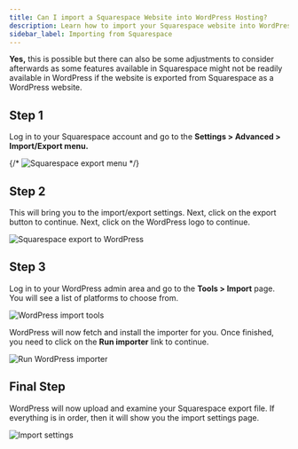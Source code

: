```yaml
---
title: Can I import a Squarespace Website into WordPress Hosting?
description: Learn how to import your Squarespace website into WordPress Hosting using the WordPress export/import functionality.
sidebar_label: Importing from Squarespace
---
```


**Yes,** this is possible but there can also be some adjustments to consider afterwards as some features available in Squarespace might not be readily available in WordPress if the website is exported from Squarespace as a WordPress website.

## Step 1

Log in to your Squarespace account and go to the **Settings > Advanced > Import/Export menu.**

{/* ![Squarespace export menu](/img/squarespace-import/step1-export-menu.jpg) */}

## Step 2

This will bring you to the import/export settings. Next, click on the export button to continue. Next, click on the WordPress logo to continue.

![Squarespace export to WordPress](./img/step2-export-wordpress.jpg)

## Step 3

Log in to your WordPress admin area and go to the **Tools > Import** page. You will see a list of platforms to choose from.

![WordPress import tools](./img/step3-wordpress-import-tools.jpg)

WordPress will now fetch and install the importer for you. Once finished, you need to click on the **Run importer** link to continue.

![Run WordPress importer](./img/step4-run-importer.jpg)

## Final Step

WordPress will now upload and examine your Squarespace export file. If everything is in order, then it will show you the import settings page.

![Import settings](./img/step5-import-settings.jpg)